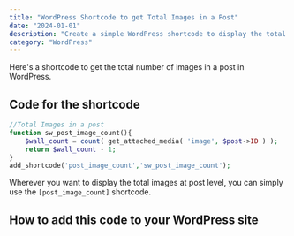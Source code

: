```yaml
---
title: "WordPress Shortcode to get Total Images in a Post"
date: "2024-01-01"
description: "Create a simple WordPress shortcode to display the total number of images in your posts. Useful for photo galleries and image-heavy content."
category: "WordPress"
---
```


Here's a shortcode to get the total number of images in a post in WordPress.

<Shortcode code="[post_image_count]" />

## Code for the shortcode

```php
//Total Images in a post
function sw_post_image_count(){
    $wall_count = count( get_attached_media( 'image', $post->ID ) );
    return $wall_count - 1;
}
add_shortcode('post_image_count','sw_post_image_count');
```

Wherever you want to display the total images at post level, you can simply use the `[post_image_count]` shortcode.

## How to add this code to your WordPress site

<LinkCard 
  href="/blog/add-php-wordpress/"
  title="How to Add PHP Code to WordPress"
  isExternal={false}
/> 